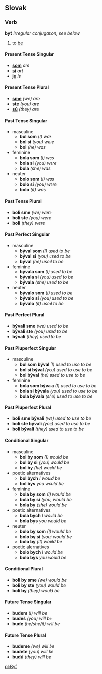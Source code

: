 == Slovak ==
=== Verb ===
'''byť''' ''irregular conjugation, see below''
# to [[be]]
==== Present Tense Singular ====
* '''[[som]]''' ''am''
* '''[[si]]''' ''art''
* '''[[je]]''' ''is''
==== Present Tense Plural ====
* '''[[sme]]''' ''(we) are''
* '''[[ste]]''' ''(you) are''
* '''[[sú]]''' ''(they) are''
==== Past Tense Singular ====
* masculine
** '''bol som''' ''(I) was''
** '''bol si''' ''(you) were''
** '''bol''' ''(he) was''
* feminine
** '''bola som''' ''(I) was''
** '''bola si''' ''(you) were''
** '''bola''' ''(she) was''
* neuter
** '''bolo som''' ''(I) was''
** '''bolo si''' ''(you) were''
** '''bolo''' ''(it) was''

==== Past Tense Plural ====
* '''boli sme''' ''(we) were''
* '''boli ste''' ''(you) were''
* '''boli''' ''(they) were''
==== Past Perfect Singular ==== <!-- Is this the right name? --->
* masculine
** '''býval som''' ''(I) used to be''
** '''býval si''' ''(you) used to be''
** '''býval''' ''(he) used to be''
* feminine
** '''bývala som''' ''(I) used to be''
** '''bývala si''' ''(you) used to be''
** '''bývala''' ''(she) used to be''
* neuter
** '''bývalo som''' ''(I) used to be''
** '''bývalo si''' ''(you) used to be''
** '''bývalo''' ''(it) used to be''
==== Past Perfect Plural ====
* '''bývali sme''' ''(we) used to be''
* '''bývali ste''' ''(you) used to be''
* '''bývali''' ''(they) used to be''
==== Past Pluperfect Singular ====
* masculine
** '''bol som býval''' ''(I) used to use to be''
** '''bol si býval''' ''(you) used to use to be''
** '''bol býval''' ''(he) used to use to be''
* feminine
** '''bola som bývala''' ''(I) used to use to be''
** '''bola si bývala''' ''(you) used to use to be''
** '''bola bývala''' ''(she) used to use to be''
==== Past Pluperfect Plural ====
* '''boli sme bývali''' ''(we) used to use to be''
* '''boli ste bývali''' ''(you) used to use to be''
* '''boli bývali''' ''(they) used to use to be''
==== Conditional Singular ====
* masculine
** '''bol by som''' ''(I) would be''
** '''bol by si''' ''(you) would be''
** '''bol by''' ''(he) would be''
* poetic alternatives
** '''bol bych''' ''I would be''
** '''bol bys''' ''you would be''
* feminine
** '''bola by som''' ''(I) would be''
** '''bola by si''' ''(you) would be''
** '''bola by''' ''(she) would be''
* poetic alternatives
** '''bola bych''' ''I would be''
** '''bola bys''' ''you would be''
* neuter
** '''bolo by som''' ''(I) would be''
** '''bolo by si''' ''(you) would be''
** '''bolo by''' ''(it) would be''
* poetic alernatives
** '''bolo bych''' ''I would be''
** '''bolo bys''' ''you would be''
==== Conditional Plural ====
* '''boli by sme''' ''(we) would be''
* '''boli by ste''' ''(you) would be''
* '''boli by''' ''(they) would be''
==== Future Tense Singular ====
* '''budem''' ''(I) will be''
* '''budeš''' ''(you) will be''
* '''bude''' ''(he/she/it) will be''
==== Future Tense Plural ====
* '''budeme''' ''(we) will be''
* '''budete''' ''(you) will be''
* '''budú''' ''(they) will be''

[[pl:Byť]]